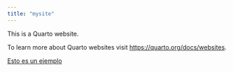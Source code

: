 ```yaml
---
title: "mysite"
---
```


This is a Quarto website.

To learn more about Quarto websites visit <https://quarto.org/docs/websites>.

[Esto es un ejemplo](seccion1.html)